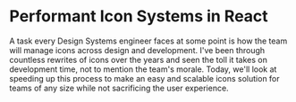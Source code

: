 # Performant Icon Systems in React

A task every Design Systems engineer faces at some point is how the team will manage icons across design and development. I've been through countless rewrites of icons over the years and seen the toll it takes on development time, not to mention the team's morale. Today, we'll look at speeding up this process to make an easy and scalable icons solution for teams of any size while not sacrificing the user experience.
